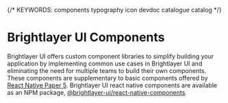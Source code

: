 
{/* KEYWORDS: components typography icon devdoc catalogue catalog */}

# Brightlayer UI Components

Brightlayer UI offers custom component libraries to simplify building your application by implementing common use cases in Brightlayer UI and eliminating the need for multiple teams to build their own components. These components are supplementary to basic components offered by [React Native Paper 5](https://callstack.github.io/react-native-paper/docs/components/ActivityIndicator). Brightlayer UI react native components are available as an NPM package, [@brightlayer-ui/react-native-components](https://www.npmjs.com/package/@brightlayer-ui/react-native-components).

<ComponentCatalogGrids />

